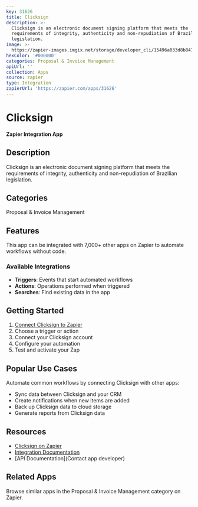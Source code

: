```yaml
---
key: 31626
title: Clicksign
description: >-
  Clicksign is an electronic document signing platform that meets the
  requirements of integrity, authenticity and non-repudiation of Brazilian
  legislation.
image: >-
  https://zapier-images.imgix.net/storage/developer_cli/15496a033d8b847593e09741d70269f9.png?auto=format%2Ccompress&ixlib=python-3.0.0&q=50
hexColor: '#000000'
categories: Proposal & Invoice Management
apiUrl: ''
collection: Apps
source: zapier
type: Integration
zapierUrl: 'https://zapier.com/apps/31626'
---
```

# Clicksign

**Zapier Integration App**

## Description

Clicksign is an electronic document signing platform that meets the requirements of integrity, authenticity and non-repudiation of Brazilian legislation.

## Categories

Proposal & Invoice Management

## Features

This app can be integrated with 7,000+ other apps on Zapier to automate workflows without code.

### Available Integrations

- **Triggers**: Events that start automated workflows
- **Actions**: Operations performed when triggered
- **Searches**: Find existing data in the app

## Getting Started

1. [Connect Clicksign to Zapier](https://zapier.com/apps/31626)
2. Choose a trigger or action
3. Connect your Clicksign account
4. Configure your automation
5. Test and activate your Zap

## Popular Use Cases

Automate common workflows by connecting Clicksign with other apps:

- Sync data between Clicksign and your CRM
- Create notifications when new items are added
- Back up Clicksign data to cloud storage
- Generate reports from Clicksign data

## Resources

- [Clicksign on Zapier](https://zapier.com/apps/31626)
- [Integration Documentation](https://zapier.com/apps/31626/integrations)
- [API Documentation](Contact app developer)

## Related Apps

Browse similar apps in the Proposal & Invoice Management category on Zapier.
